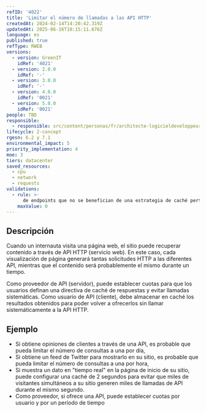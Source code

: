 ```yaml
---
refID: '4022'
title: 'Limitar el número de llamadas a las API HTTP'
createdAt: 2024-02-14T14:20:42.319Z
updatedAt: 2025-06-16T10:15:11.676Z
language: es
published: true
refType: RWEB
versions:
  - version: GreenIT
    idRef: '4021'
  - version: 2.0.0
    idRef: '-'
  - version: 3.0.0
    idRef: '-'
  - version: 4.0.0
    idRef: '0021'
  - version: 5.0.0
    idRef: '0021'
people: TBD
responsible:
  - responsible: src/content/personas/fr/architecte-logicieldeveloppeur.mdx
lifecycle: 2-concept
rgesn: 6.2 y 7.1
environmental_impact: 5
priority_implementation: 4
moe: 3
tiers: datacenter
saved_resources:
  - cpu
  - network
  - requests
validations:
  - rule: >-
      de endpoints que no se benefician de una estrategia de caché pertinente
    maxValue: 0
---
```


## Descripción

Cuando un internauta visita una página web, el sitio puede recuperar contenido a través de API HTTP (servicio web).
En este caso, cada visualización de página generará tantas solicitudes HTTP a las diferentes API, mientras que el contenido será probablemente el mismo durante un tiempo.

Como proveedor de API (servidor), puede establecer cuotas para que los usuarios definan una directiva de caché de respuestas y evitar llamadas sistemáticas.
Como usuario de API (cliente), debe almacenar en caché los resultados obtenidos para poder volver a ofrecerlos sin llamar sistemáticamente a la API HTTP.

## Ejemplo

 - Si obtiene opiniones de clientes a través de una API, es probable que pueda limitar el número de consultas a una por día,
 - Si obtiene un feed de Twitter para mostrarlo en su sitio, es probable que pueda limitar el número de consultas a una por hora,
 - Si muestra un dato en "tiempo real" en la página de inicio de su sitio, puede configurar una caché de 2 segundos para evitar que miles de visitantes simultáneos a su sitio generen miles de llamadas de API durante el mismo segundo.
 - Como proveedor, si ofrece una API, puede establecer cuotas por usuario y por un período de tiempo


